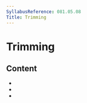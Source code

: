 ```yaml
---
SyllabusReference: 081.05.08
Title: Trimming
---
```


# Trimming

## Content

- <Link href="081.05.08.01" />
- <Link href="081.05.08.02" />
- <Link href="081.05.08.03" />
